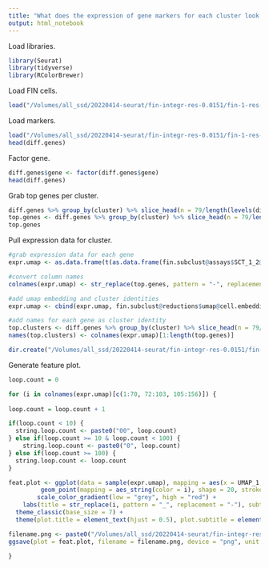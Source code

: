 ```yaml
---
title: "What does the expression of gene markers for each cluster look like?"
output: html_notebook
---
```


Load libraries.
```r
library(Seurat)
library(tidyverse)
library(RColorBrewer)
```

Load FIN cells.
```r
load("/Volumes/all_ssd/20220414-seurat/fin-integr-res-0.0151/fin-1-res-0.037/fin-1.2-neighbors.Robj")
```

Load markers.
```r
load("/Volumes/all_ssd/20220414-seurat/fin-integr-res-0.0151/fin-1-res-0.037/fin-1.2-res-0.090/diff-genes-fin-1.2-res-0.090.Robj")
head(diff.genes)
```

Factor gene.
```r
diff.genes$gene <- factor(diff.genes$gene)
head(diff.genes)
```

Grab top genes per cluster. 
```r
diff.genes %>% group_by(cluster) %>% slice_head(n = 79/length(levels(diff.genes$cluster))*2)
top.genes <- diff.genes %>% group_by(cluster) %>% slice_head(n = 79/length(levels(diff.genes$cluster))*2) %>% pull(gene)
top.genes
```

Pull expression data for cluster.
```r
#grab expression data for each gene
expr.umap <- as.data.frame(t(as.data.frame(fin.subclust@assays$SCT_1_2@data[top.genes,])))

#convert column names
colnames(expr.umap) <- str_replace(top.genes, pattern = "-", replacement = "_")

#add umap embedding and cluster identities
expr.umap <- cbind(expr.umap, fin.subclust@reductions$umap@cell.embeddings)

#add names for each gene as cluster identity
top.clusters <- diff.genes %>% group_by(cluster) %>% slice_head(n = 79/length(levels(diff.genes$cluster))*2) %>% pull(cluster)
names(top.clusters) <- colnames(expr.umap)[1:length(top.genes)]

dir.create("/Volumes/all_ssd/20220414-seurat/fin-integr-res-0.0151/fin-1-res-0.037/fin-1.2-res-0.090/feat-plot-fin-1.2-res-0.090")
```

Generate feature plot.
```r
loop.count = 0

for (i in colnames(expr.umap)[c(1:70, 72:103, 105:156)]) {
  
loop.count = loop.count + 1

if(loop.count < 10) {
  string.loop.count <- paste0("00", loop.count)
} else if(loop.count >= 10 & loop.count < 100) {
    string.loop.count <- paste0("0", loop.count)
} else if(loop.count >= 100) {
  string.loop.count <- loop.count
}

feat.plot <- ggplot(data = sample(expr.umap), mapping = aes(x = UMAP_1, y = UMAP_2)) +
         geom_point(mapping = aes_string(color = i), shape = 20, stroke = 0, size = 0.5) +
        scale_color_gradient(low = "grey", high = "red") +
    labs(title = str_replace(i, pattern = "_", replacement = "-"), subtitle = "Cluster 1.2, Nipbl FIN/+", x = "UMAP 1", y = "UMAP 2", color = "Norm\nUMI") +
  theme_classic(base_size = 7) +
  theme(plot.title = element_text(hjust = 0.5), plot.subtitle = element_text(hjust = 0.5), axis.line = element_blank(), axis.ticks = element_blank(), axis.text = element_blank(), legend.key.size = unit(7, "pt"))

filename.png <- paste0("/Volumes/all_ssd/20220414-seurat/fin-integr-res-0.0151/fin-1-res-0.037/fin-1.2-res-0.090/feat-plot-fin-1.2-res-0.090/", top.clusters[i], "-", string.loop.count, "-", str_replace(i, pattern = "_", replacement = "-"), "-feat-plot-fin-1.2-res-0.090.png")
ggsave(plot = feat.plot, filename = filename.png, device = "png", unit = "in", width = 3.5, height = 1.25)

}
```
